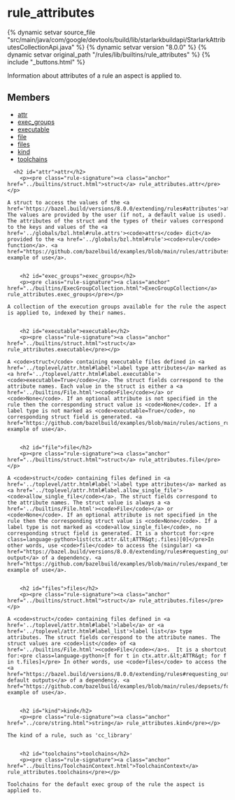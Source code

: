 <html devsite>
<head>
  <meta name="project_path" value="/_project.yaml">
  <meta name="book_path" value="/versions/8.0.0/_book.yaml">
</head>
<body>

<h1 class="page-title" id="modules.rule_attributes">rule_attributes</h1>

{% dynamic setvar source_file "src/main/java/com/google/devtools/build/lib/starlarkbuildapi/StarlarkAttributesCollectionApi.java" %}
{% dynamic setvar version "8.0.0" %}
{% dynamic setvar original_path "/rules/lib/builtins/rule_attributes" %}
{% include "_buttons.html" %}
<!-- {% raw %} -->

Information about attributes of a rule an aspect is applied to.

<h2>Members</h2>
<ul>
    <li>
    <a href="#attr">attr</a>
  </li>
      <li>
    <a href="#exec_groups">exec_groups</a>
  </li>
      <li>
    <a href="#executable">executable</a>
  </li>
      <li>
    <a href="#file">file</a>
  </li>
      <li>
    <a href="#files">files</a>
  </li>
      <li>
    <a href="#kind">kind</a>
  </li>
      <li>
    <a href="#toolchains">toolchains</a>
  </li>
  </ul>

      <h2 id="attr">attr</h2>
        <p><pre class="rule-signature"><a class="anchor" href="../builtins/struct.html">struct</a> rule_attributes.attr</pre></p>

    A struct to access the values of the <a href='https://bazel.build/versions/8.0.0/extending/rules#attributes'>attributes</a>. The values are provided by the user (if not, a default value is used). The attributes of the struct and the types of their values correspond to the keys and values of the <a href='../globals/bzl.html#rule.attrs'><code>attrs</code> dict</a> provided to the <a href='../globals/bzl.html#rule'><code>rule</code> function</a>. <a href="https://github.com/bazelbuild/examples/blob/main/rules/attributes/printer.bzl">See example of use</a>.


        <h2 id="exec_groups">exec_groups</h2>
        <p><pre class="rule-signature"><a class="anchor" href="../builtins/ExecGroupCollection.html">ExecGroupCollection</a> rule_attributes.exec_groups</pre></p>

    A collection of the execution groups available for the rule the aspect is applied to, indexed by their names.


        <h2 id="executable">executable</h2>
        <p><pre class="rule-signature"><a class="anchor" href="../builtins/struct.html">struct</a> rule_attributes.executable</pre></p>

    A <code>struct</code> containing executable files defined in <a href='../toplevel/attr.html#label'>label type attributes</a> marked as <a href='../toplevel/attr.html#label.executable'><code>executable=True</code></a>. The struct fields correspond to the attribute names. Each value in the struct is either a <a href='../builtins/File.html'><code>File</code></a> or <code>None</code>. If an optional attribute is not specified in the rule then the corresponding struct value is <code>None</code>. If a label type is not marked as <code>executable=True</code>, no corresponding struct field is generated. <a href="https://github.com/bazelbuild/examples/blob/main/rules/actions_run/execute.bzl">See example of use</a>.


        <h2 id="file">file</h2>
        <p><pre class="rule-signature"><a class="anchor" href="../builtins/struct.html">struct</a> rule_attributes.file</pre></p>

    A <code>struct</code> containing files defined in <a href='../toplevel/attr.html#label'>label type attributes</a> marked as <a href='../toplevel/attr.html#label.allow_single_file'><code>allow_single_file</code></a>. The struct fields correspond to the attribute names. The struct value is always a <a href='../builtins/File.html'><code>File</code></a> or <code>None</code>. If an optional attribute is not specified in the rule then the corresponding struct value is <code>None</code>. If a label type is not marked as <code>allow_single_file</code>, no corresponding struct field is generated. It is a shortcut for:<pre class=language-python>list(ctx.attr.&lt;ATTR&gt;.files)[0]</pre>In other words, use <code>file</code> to access the (singular) <a href="https://bazel.build/versions/8.0.0/extending/rules#requesting_output_files">default output</a> of a dependency. <a href="https://github.com/bazelbuild/examples/blob/main/rules/expand_template/hello.bzl">See example of use</a>.


        <h2 id="files">files</h2>
        <p><pre class="rule-signature"><a class="anchor" href="../builtins/struct.html">struct</a> rule_attributes.files</pre></p>

    A <code>struct</code> containing files defined in <a href='../toplevel/attr.html#label'>label</a> or <a href='../toplevel/attr.html#label_list'>label list</a> type attributes. The struct fields correspond to the attribute names. The struct values are <code>list</code> of <a href='../builtins/File.html'><code>File</code></a>s.  It is a shortcut for:<pre class=language-python>[f for t in ctx.attr.&lt;ATTR&gt; for f in t.files]</pre> In other words, use <code>files</code> to access the <a href="https://bazel.build/versions/8.0.0/extending/rules#requesting_output_files"> default outputs</a> of a dependency. <a href="https://github.com/bazelbuild/examples/blob/main/rules/depsets/foo.bzl">See example of use</a>.


        <h2 id="kind">kind</h2>
        <p><pre class="rule-signature"><a class="anchor" href="../core/string.html">string</a> rule_attributes.kind</pre></p>

    The kind of a rule, such as 'cc_library'


        <h2 id="toolchains">toolchains</h2>
        <p><pre class="rule-signature"><a class="anchor" href="../builtins/ToolchainContext.html">ToolchainContext</a> rule_attributes.toolchains</pre></p>

    Toolchains for the default exec group of the rule the aspect is applied to.



</body>
</html>

<!-- {% endraw %} -->
